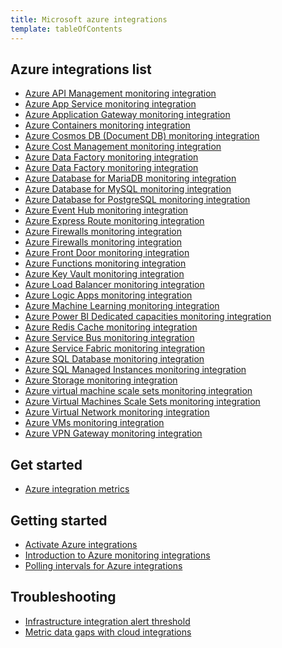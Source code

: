 ```yaml
---
title: Microsoft azure integrations
template: tableOfContents
---
```


## Azure integrations list

* [Azure API Management monitoring integration](/docs/integrations/microsoft-azure-integrations/azure-integrations-list/azure-api-management-monitoring-integration)
* [Azure App Service monitoring integration](/docs/integrations/microsoft-azure-integrations/azure-integrations-list/azure-app-service-monitoring-integration)
* [Azure Application Gateway monitoring integration](/docs/integrations/microsoft-azure-integrations/azure-integrations-list/azure-application-gateway-monitoring-integration)
* [Azure Containers monitoring integration](/docs/integrations/microsoft-azure-integrations/azure-integrations-list/azure-containers-monitoring-integration)
* [Azure Cosmos DB (Document DB) monitoring integration](/docs/integrations/microsoft-azure-integrations/azure-integrations-list/azure-cosmos-db-document-db-monitoring-integration)
* [Azure Cost Management monitoring integration](/docs/integrations/microsoft-azure-integrations/azure-integrations-list/azure-cost-management-monitoring-integration)
* [Azure Data Factory monitoring integration](/docs/integrations/microsoft-azure-integrations/azure-integrations-list/azure-data-factory-integration)
* [Azure Data Factory monitoring integration](/docs/integrations/microsoft-azure-integrations/azure-integrations-list/azure-data-factory-integration)
* [Azure Database for MariaDB monitoring integration](/docs/integrations/microsoft-azure-integrations/azure-integrations-list/azure-database-mariadb-monitoring-integration)
* [Azure Database for MySQL monitoring integration](/docs/integrations/microsoft-azure-integrations/azure-integrations-list/azure-database-mysql-monitoring-integration)
* [Azure Database for PostgreSQL monitoring integration](/docs/integrations/microsoft-azure-integrations/azure-integrations-list/azure-database-postgresql-monitoring-integration)
* [Azure Event Hub monitoring integration](/docs/integrations/microsoft-azure-integrations/azure-integrations-list/azure-event-hub-monitoring-integration)
* [Azure Express Route monitoring integration](/docs/integrations/microsoft-azure-integrations/azure-integrations-list/azure-express-route-monitoring-integration)
* [Azure Firewalls monitoring integration](/docs/integrations/microsoft-azure-integrations/azure-integrations-list/azure-firewalls-monitoring-integration)
* [Azure Firewalls monitoring integration](/docs/integrations/microsoft-azure-integrations/azure-integrations-list/azure-firewalls-monitoring-integration)
* [Azure Front Door monitoring integration](/docs/integrations/microsoft-azure-integrations/azure-integrations-list/azure-front-door-monitoring-integration)
* [Azure Functions monitoring integration](/docs/integrations/microsoft-azure-integrations/azure-integrations-list/azure-functions-monitoring-integration)
* [Azure Key Vault monitoring integration](/docs/integrations/microsoft-azure-integrations/azure-integrations-list/azure-key-vault-monitoring-integration)
* [Azure Load Balancer monitoring integration](/docs/integrations/microsoft-azure-integrations/azure-integrations-list/azure-load-balancer-monitoring-integration)
* [Azure Logic Apps monitoring integration](/docs/integrations/microsoft-azure-integrations/azure-integrations-list/azure-logic-apps-monitoring-integration)
* [Azure Machine Learning monitoring integration](/docs/integrations/microsoft-azure-integrations/azure-integrations-list/azure-machine-learning-integration)
* [Azure Power BI Dedicated capacities monitoring integration](/docs/integrations/microsoft-azure-integrations/azure-integrations-list/azure-power-bi-dedicated-capacities-monitoring-integration)
* [Azure Redis Cache monitoring integration](/docs/integrations/microsoft-azure-integrations/azure-integrations-list/azure-redis-cache-monitoring-integration)
* [Azure Service Bus monitoring integration](/docs/integrations/microsoft-azure-integrations/azure-integrations-list/azure-service-bus-monitoring-integration)
* [Azure Service Fabric monitoring integration](/docs/integrations/microsoft-azure-integrations/azure-integrations-list/azure-service-fabric-monitoring-integration)
* [Azure SQL Database monitoring integration](/docs/integrations/microsoft-azure-integrations/azure-integrations-list/azure-sql-database-monitoring-integration)
* [Azure SQL Managed Instances monitoring integration](/docs/integrations/microsoft-azure-integrations/azure-integrations-list/azure-sql-managed-instances-monitoring-integration)
* [Azure Storage monitoring integration](/docs/integrations/microsoft-azure-integrations/azure-integrations-list/azure-storage-monitoring-integration)
* [Azure virtual machine scale sets monitoring integration](/docs/integrations/microsoft-azure-integrations/azure-integrations-list/azure-virtual-machine-scale-sets-monitoring-integration)
* [Azure Virtual Machines Scale Sets monitoring integration](/docs/integrations/microsoft-azure-integrations/azure-integrations-list/azure-virtual-machines-scale-sets-monitoring-integration)
* [Azure Virtual Network monitoring integration](/docs/integrations/microsoft-azure-integrations/azure-integrations-list/azure-virtual-network-monitoring-integration)
* [Azure VMs monitoring integration](/docs/integrations/microsoft-azure-integrations/azure-integrations-list/azure-vms-monitoring-integration)
* [Azure VPN Gateway monitoring integration](/docs/integrations/microsoft-azure-integrations/azure-integrations-list/azure-vpn-gateway-integration)

## Get started

* [Azure integration metrics](/docs/integrations/microsoft-azure-integrations/get-started/azure-integration-metrics)

## Getting started

* [Activate Azure integrations](/docs/integrations/microsoft-azure-integrations/getting-started/activate-azure-integrations)
* [Introduction to Azure monitoring integrations](/docs/integrations/microsoft-azure-integrations/getting-started/introduction-azure-monitoring-integrations)
* [Polling intervals for Azure integrations](/docs/integrations/microsoft-azure-integrations/getting-started/polling-intervals-azure-integrations)

## Troubleshooting

* [Infrastructure integration alert threshold](/docs/integrations/microsoft-azure-integrations/troubleshooting/infrastructure-integration-alert-threshold)
* [Metric data gaps with cloud integrations](/docs/integrations/microsoft-azure-integrations/troubleshooting/metric-data-gaps-cloud-integrations)
